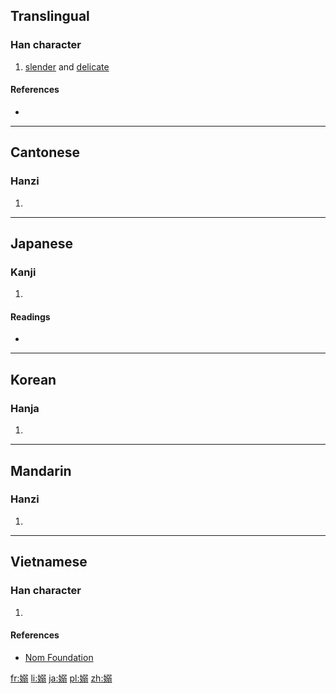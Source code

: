 {{also|嬝}}
==Translingual==

===Han character===
{{Han char|rn=38|rad=女|as=10|sn=13|four=4742<sub>7</sub>|canj=女弓一一 (VNMM)|ids=⿰[[女]][[弱]]}}

# [[slender]] and [[delicate]]

====References====
* {{Han ref|kx=0269.050|dkj=06614|dj=0536.170|hdz=21074.090|uh=5ACB|ud=23243|bh=DCF5|bd=56565}}

----

==Cantonese==

===Hanzi===
{{yue-hanzi|jyut=[[niu5]]|y=niu5}}

# {{defn|lang=yue|sort=女10}}

----

==Japanese==

===Kanji===
{{ja-kanji|grade=|rs=女10}}

# {{defn|lang=ja|sort=女10}}

====Readings====
* {{ja-readings|on=[[じょう]] (jō), [[じゃく]] (jaku), [[でき]] (deki)|kun=[[たおやか]] (taoyaka), [[しなやか]] (shinayaka)}}

----

==Korean==

===Hanja===
{{ko-hanja|hangeul=[[뇨]], [[야]]|rv=nyo, ya|mr=nyo, ya}}

# {{defn|lang=ko|sort=女10}}

----

==Mandarin==

===Hanzi===
{{cmn-hanzi|pin=[[niǎo]] ([[niao3]])|wg=niao<sup>3</sup>}}

# {{defn|lang=cmn|sort=女10}}

----

==Vietnamese==

===Han character===
{{vi-readings|rs=女10| hanviet = niễu}}

# {{defn|lang=vi|sort=女10}}

====References====
*[http://nomfoundation.org/common/nom_details.php?codepoint=5acb Nom Foundation]

[[fr:嫋]]
[[li:嫋]]
[[ja:嫋]]
[[pl:嫋]]
[[zh:嫋]]
